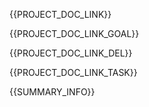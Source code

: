 {{PROJECT_DOC_LINK}}



{{PROJECT_DOC_LINK_GOAL}}



{{PROJECT_DOC_LINK_DEL}}



{{PROJECT_DOC_LINK_TASK}}


{{SUMMARY_INFO}}


